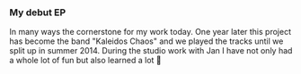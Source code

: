 ### My debut EP

In many ways the cornerstone for my work today.
One year later this project has become the band "Kaleidos Chaos" and
we played the tracks until we split up in summer 2014.
During the studio work with Jan I have not only had a whole lot of fun but also learned a lot 💜
